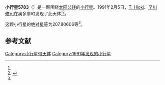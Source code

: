 {{Infobox planet
| bgcolour = #FFFFC0
| name = 5783 Kumagaya
| symbol = 
| image = 
| caption = 
| discovery = yes
| discovery_ref = 
| discoverer = [[T._Hioki|T. Hioki]]、[[早川修司|早川修司]]
| discovery_site = [[奥多摩町|奥多摩町]] 
| discovered = 1991年2月5日
| designations = yes
| mp_name = 
| named_after = 
| alt_names = 1991 CO/ 1973 YB4 / 1979 SM2 / 1989 RD3
| mp_category = [[主带小行星|主带小行星]]
| orbit_ref = <ref name="a">[http://ssd.jpl.nasa.gov/sbdb.cgi?sstr=5783 5783 Kumagaya] {{Wayback|url=http://ssd.jpl.nasa.gov/sbdb.cgi?sstr=5783 |date=20140825032901 }}，小行星數據庫瀏覽器（JPL Small-Body Database Browser）－[[美国国家航空航天局|美国国家航空航天局]]喷气推进实验室</ref>
| epoch = 2456400.5 (2013年4月18日更新)
| aphelion = {{convert|2.3229049|AU|km|3|abbr=on|lk=out}}
| perihelion = {{convert|2.1808213|AU|km|3|abbr=on}}
| semimajor = {{convert|2.2518631|AU|km|3|abbr=on}}
| eccentricity = 0.031548
| period = 1234.273513 [[日|日]]<br />3.38[[儒略年|儒略年]]
| avg_speed = 
| inclination = 5.80784
| asc_node = 300.27444
| mean_anomaly = 
| arg_peri = 207.80606
| satellites = 
| physical_characteristics = yes
| dimensions = 
| mass = 
| density = 
| surface_grav = 
| escape_velocity = 
| sidereal_day = 
| axial_tilt = 
| pole_ecliptic_lat = 
| pole_ecliptic_lon = 
| albedo = 
| temperatures= 
| temp_name1 = 
| mean_temp_1 = 
| max_temp_1 = 
| temp_name2 = 
| max_temp_2 = 
| spectral_type = 
| abs_magnitude = 207.80606
}}

'''小行星5783'''（{{lang-en|5783 Kumagaya}}）是一颗围绕[[太阳|太阳]][[公转|公转]]的[[小行星|小行星]]。1991年2月5日，[[T._Hioki|T. Hioki]]、[[早川修司|早川修司]]在奥多摩町发现了此天体<ref name="a" /><ref>{{cite news|title=小行星列表|url=http://cfa-www.harvard.edu/iau/lists/NumberedMPs.txt|accessdate=2013-07-08|newspaper=哈佛大学|archive-date=2008-05-17|archive-url=https://web.archive.org/web/20080517010638/http://cfa-www.harvard.edu/iau/lists/NumberedMPs.txt|dead-url=no}}</ref>。

这颗小行星的[[绝对星等|绝对星等]]为207.80606等<ref name="a" />。

==参考文献==
{{reflist}}
{{Minor Planet Number|[[小行星5782|小行星5782]]|[[小行星5784|小行星5784]]}}

{{小天体}}

[[Category:小行星带天体|Category:小行星带天体]]
[[Category:1991年发现的小行星|Category:1991年发现的小行星]]

{{asteroid-stub}}